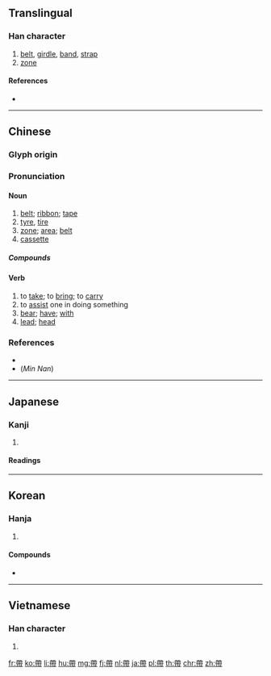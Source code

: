 {{character info/new}}
{{also|带|帯}}
==Translingual==
{{Han simplified forms|帶|帯|带}}

===Han character===
{{Han char|rn=50|rad=巾|as=08|sn=11|four=44227|canj=KPBLB}}

# [[belt]], [[girdle]], [[band]], [[strap]]
# [[zone]]

====References====
* {{Han ref|kx=0333.060|dkj=08950|dj=0639.080|hdz=10742.120|uh=5E36|ud=24118|bh=B161|bd=45409}}

----

==Chinese==
{{zh-forms|s=带|alt=帯}}

===Glyph origin===
{{Han etym}}

===Pronunciation===
{{zh-pron
|m=dài
|c=daai3,daai3-2 |c_note = daai3 - to bring; daai3-2 - belt
|h=pfs=tai
|mn=tòa/tài
|mn_note=tòa - vernacular, tài - literary
|w=
|mc=y
|oc=y
|ma=zh-dài.ogg
|cat=n,v
}}

====Noun====
{{zh-noun}}

# [[belt]]; [[ribbon]]; [[tape]]
# [[tyre]], [[tire]]
# [[zone]]; [[area]]; [[belt]]
# [[cassette]] {{zh-mw|c:餅}}
#: {{zh-x|錄影帶|video '''cassette'''}}
#: {{zh-x|聽 帶{daai3-2}|listen to a(n audio) '''cassette'''|C}}
#: {{zh-x|睇 帶{daai3-2}|watch to a (video) '''cassette'''|C}}

=====Compounds=====
{{zh-der|貞操帶}}

====Verb====
{{zh-verb}}

# to [[take]]; to [[bring]]; to [[carry]]
# to [[assist]] one in doing something
# [[bear]]; [[have]]; [[with]]
# [[lead]]; [[head]]

===References===
* {{R:twedu|A01176}}
* (''Min Nan'') {{thcwd|7201}}

{{zh-cat|Beginning}}

----

==Japanese==

===Kanji===
{{ja-kanji|grade=|rs=巾08|style=ky|shin=帯}}

# {{defn|lang=ja|sort=巾08}}

====Readings====
{{ja-readings|goon=[[たい]] (tai)|kanon=[[たい]] (tai)|kun=[[おび]] (obi), [[おびる]] (obiru)}}

----

==Korean==

===Hanja===
{{ko-hanja|hangeul=대|rv=dae|mr=tae}}

# {{defn|lang=ko|sort=巾08}}

====Compounds====
* {{ko-l|정조대|[[chastity belt]]|貞操帶}}

----

==Vietnamese==

===Han character===
{{vi-hantu|[[đai]], [[đái]], [[đới]], [[đáy]]|rs=巾08}}

# {{defn|lang=vi|sort=巾08}}

[[fr:帶]]
[[ko:帶]]
[[li:帶]]
[[hu:帶]]
[[mg:帶]]
[[fj:帶]]
[[nl:帶]]
[[ja:帶]]
[[pl:帶]]
[[th:帶]]
[[chr:帶]]
[[zh:帶]]